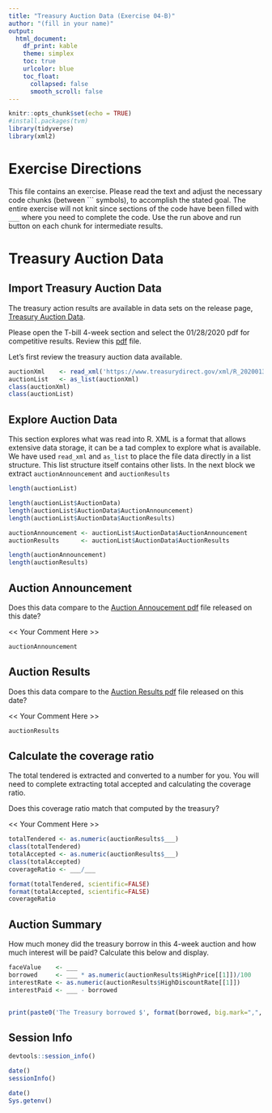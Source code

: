```yaml
---
title: "Treasury Auction Data (Exercise 04-B)"
author: "(fill in your name)"
output:
  html_document:
    df_print: kable
    theme: simplex
    toc: true
    urlcolor: blue
    toc_float:
      collapsed: false
      smooth_scroll: false
---
```


```r
knitr::opts_chunk$set(echo = TRUE)
#install.packages(tvm)
library(tidyverse)
library(xml2)
```

# Exercise Directions

This file contains an exercise.  Please read the text and adjust the necessary code chunks (between \`\`\` symbols), to accomplish the stated goal.  The entire exercise will not knit since sections of the code have been filled with `___` where you need to complete the code.  Use the run above and run button on each chunk for intermediate results.

# Treasury Auction Data

## Import Treasury Auction Data

The treasury action results are available in data sets on the release page, 
[Treasury Auction Data](https://www.treasurydirect.gov/instit/annceresult/press/press_auctionresults.htm).

Please open the T-bill 4-week section and select the 01/28/2020 pdf for competitive results.  Review this [pdf](https://www.treasurydirect.gov/instit/annceresult/press/preanre/2020/R_20200130_2.pdf) file.

Let's first review the treasury auction data available.

```r


auctionXml    <- read_xml('https://www.treasurydirect.gov/xml/R_20200130_2.xml')  # New function, special format file
auctionList   <- as_list(auctionXml)                                              # Convert to an R list
class(auctionXml)
class(auctionList)
```

## Explore Auction Data

This section explores what was read into R.  XML is a format that allows extensive data storage, it can be a tad complex to explore what is available.  We have used `read_xml` and `as_list` to place the file data directly in a list structure.  This list structure itself contains other lists.  In the next block we extract `auctionAnnouncement` and `auctionResults`

```r
length(auctionList)

length(auctionList$AuctionData)
length(auctionList$AuctionData$AuctionAnnouncement)
length(auctionList$AuctionData$AuctionResults)
```

```r
auctionAnnouncement <- auctionList$AuctionData$AuctionAnnouncement
auctionResults      <- auctionList$AuctionData$AuctionResults

length(auctionAnnouncement)
length(auctionResults)
```


## Auction Announcement

Does this data compare to the [Auction Annoucement pdf](https://www.treasurydirect.gov/instit/annceresult/press/preanre/2020/A_20200128_2.pdf) file released on this date?

<< Your Comment Here >>

```r
auctionAnnouncement
```
## Auction Results

Does this data compare to the [Auction Results pdf](https://www.treasurydirect.gov/instit/annceresult/press/preanre/2020/R_20200130_2.pdf) file released on this date?

<< Your Comment Here >>


```r
auctionResults
```

## Calculate the coverage ratio 

The total tendered is extracted and converted to a number for you.  You will need to complete extracting total accepted and calculating the coverage ratio.

Does this coverage ratio match that computed by the treasury?

<< Your Comment Here >>

```r
totalTendered <- as.numeric(auctionResults$___)
class(totalTendered)
totalAccepted <- as.numeric(auctionResults$___)
class(totalAccepted)
coverageRatio <- ___/___

format(totalTendered, scientific=FALSE)
format(totalAccepted, scientific=FALSE)
coverageRatio

```


## Auction Summary

How much money did the treasury borrow in this 4-week auction and how much interest will be paid?  Calculate this below and display.

```r
faceValue    <- ___
borrowed     <- ___ * as.numeric(auctionResults$HighPrice[[1]])/100
interestRate <- as.numeric(auctionResults$HighDiscountRate[[1]])
interestPaid <- ___ - borrowed

  
print(paste0('The Treasury borrowed $', format(borrowed, big.mark=",", scientific = FALSE), ' at an interest payment of $', format(interestPaid, big.mark=",", scientific = FALSE),' resulting in face value of $', format(faceValue, big.mark=",", scientific = FALSE)))  
```


## Session Info

```r
devtools::session_info()
```

```r
date()
sessionInfo()
```

```r
date()
Sys.getenv()
```


